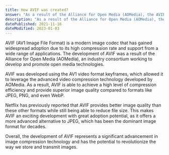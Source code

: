 ```yaml
---
title: How AVIF was created?
answer: "As a result of the Alliance for Open Media (AOMedia), the AVIF still picture format was developed using the AV1 video format keyframes. Netflix has previously stated that the AVIF image format provides better image quality than JPEG, PNG, and even the newer WebP formats to reduce file size. It is time for a new, more advanced alternative to JPEG, making AVIF an exciting development with great adoption potential."
description: "As a result of the Alliance for Open Media (AOMedia), the AVIF still picture format was developed using the AV1 video format keyframes. Netflix has previously stated that the AVIF image format provides better image quality than JPEG, PNG, and even the newer WebP formats to reduce file size. It is time for a new, more advanced alternative to JPEG, making AVIF an exciting development with great adoption potential."
datePublished: 2021-11-18
dateModified: 2023-01-03
---
```


AVIF (AV1 Image File Format) is a modern image codec that has gained widespread adoption due to its high compression rate and support from a wide range of applications. The development of AVIF was a result of the Alliance for Open Media (AOMedia), an industry consortium working to develop and promote open media technologies.

AVIF was developed using the AV1 video format keyframes, which allowed it to leverage the advanced video compression technology developed by AOMedia. As a result, AVIF is able to achieve a high level of compression efficiency and provide superior image quality compared to formats like JPEG, PNG, and even WebP.

Netflix has previously reported that AVIF provides better image quality than these other formats while still being able to reduce file size. This makes AVIF an exciting development with great adoption potential, as it offers a more advanced alternative to JPEG, which has been the dominant image format for decades.

Overall, the development of AVIF represents a significant advancement in image compression technology and has the potential to revolutionize the way we store and transmit images.